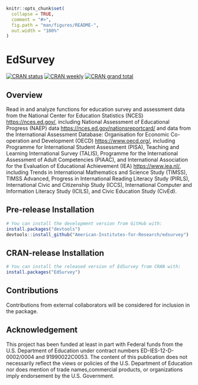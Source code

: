 <!-- README.md is generated from README.Rmd. Please edit that file -->

```r
knitr::opts_chunk$set(
  collapse = TRUE,
  comment = "#>",
  fig.path = "man/figures/README-",
  out.width = "100%"
)
```

# EdSurvey


<!-- badges: start -->
[![CRAN status](https://www.r-pkg.org/badges/version-ago/EdSurvey)](https://www.r-pkg.org/badges/version-ago/EdSurvey)
[![CRAN weekly](https://cranlogs.r-pkg.org/badges/EdSurvey)](https://cranlogs.r-pkg.org/badges/EdSurvey)
[![CRAN grand total](https://cranlogs.r-pkg.org/badges/grand-total/EdSurvey)](https://cranlogs.r-pkg.org/badges/grand-total/EdSurvey)
<!-- badges: end -->

## Overview

Read in and analyze functions for education survey and assessment data from the National Center for Education Statistics (NCES) <https://nces.ed.gov/>, including National Assessment of Educational Progress (NAEP) data <https://nces.ed.gov/nationsreportcard/> and data from the International Assessment Database: Organisation for Economic Co-operation and Development (OECD) <https://www.oecd.org/>, including Programme for International Student Assessment (PISA), Teaching and Learning International Survey (TALIS), Programme for the International Assessment of Adult Competencies (PIAAC), and International Association for the Evaluation of Educational Achievement (IEA) <https://www.iea.nl/>, including Trends in International Mathematics and Science Study (TIMSS), TIMSS Advanced, Progress in International Reading Literacy Study (PIRLS), International Civic and Citizenship Study (ICCS), International Computer and Information Literacy Study (ICILS), and Civic Education Study (CivEd).



## Pre-release Installation


``` r
# You can install the development version from GitHub with:
install.packages("devtools")
devtools::install_github("American-Institutes-for-Research/edsurvey")
```


## CRAN-release Installation

``` r
# You can install the released version of EdSurvey from CRAN with:
install.packages("EdSurvey")
```

## Contributions

Contributions from external collaborators will be considered for inclusion in the package.

## Acknowledgement 

This project has been funded at least in part with Federal funds from the U.S. Department of Education under contract numbers ED-IES-12-D-0002/0004 and 91990022C0053. The content of this publication does not necessarily reflect the views or policies of the U.S. Department of Education nor does mention of trade names,commercial products, or organizations imply endorsement by the U.S. Government.

